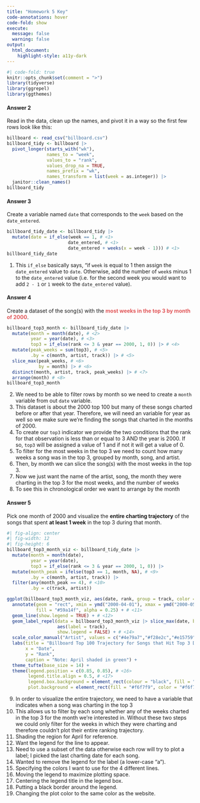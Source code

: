 ```yaml
---
title: "Homework 5 Key"
code-annotations: hover
code-fold: show
execute: 
  message: false
  warning: false
output: 
  html_document:
    highlight-style: a11y-dark
---
```


```r
#| code-fold: true
knitr::opts_chunk$set(comment = ">")
library(tidyverse)
library(ggrepel)
library(ggthemes)
```

#### Answer 2

Read in the data, clean up the names, and pivot it in a way so the first few rows look like this: 

```r
billboard <- read_csv("billboard.csv") 
billboard_tidy <- billboard |> 
  pivot_longer(starts_with("wk"), 
               names_to = "week", 
               values_to = "rank", 
               values_drop_na = TRUE, 
               names_prefix = "wk", 
               names_transform = list(week = as.integer)) |> 
  janitor::clean_names() 
billboard_tidy
```

#### Answer 3

Create a variable named `date` that corresponds to the `week` based on the `date_entered`.

```r
billboard_tidy_date <- billboard_tidy |> 
  mutate(date = if_else(week == 1, # <1>
                       date_entered, # <1>
                       date_entered + weeks(x = week - 1))) # <1>
billboard_tidy_date
```
1. This `if_else` basically says, "if `week` is equal to 1 then assign the `date_entered` value to `date`. Otherwise, add the number of `week`s minus 1 to the `date_entered` value (i.e. for the second week you would want to add `2 - 1` or `1` week to the `date_entered` value). 

#### Answer 4

Create a dataset of the song(s) with the <span style="color:#e15759">**most weeks in the top 3 by month of 2000**</span>.

```r
billboard_top3_month <- billboard_tidy_date |> 
  mutate(month = month(date), # <2>
         year = year(date), # <3> 
         top3 = if_else(rank <= 3 & year == 2000, 1, 0)) |> # <4>
  mutate(peak_weeks = sum(top3), # <5>
         .by = c(month, artist, track)) |> # <5> 
  slice_max(peak_weeks, # <6>
            by = month) |> # <6>
  distinct(month, artist, track, peak_weeks) |> # <7>
  arrange(month) # <8>
billboard_top3_month
```
2. We need to be able to filter rows by month so we need to create a `month` variable from out `date` variable. 
3. This dataset is about the 2000 top 100 but many of these songs charted before or after that year. Therefore, we will need an variable for year as well so we make sure we're finding the songs that charted in the months of 2000. 
4. To create our `top3` indicator we provide the two conditions that the rank for that observation is less than or equal to 3 AND the year is 2000. If so, `top3` will be assigned a value of 1 and if not it will get a value of 0. 
5. To filter for the most weeks in the top 3 we need to count how many weeks a song was in the top 3, grouped by month, song, and artist.
6. Then, by month we can slice the song(s) with the most weeks in the top 3. 
7. Now we just want the name of the artist, song, the month they were charting in the top 3 for the most weeks, and the number of weeks
8. To see this in chronological order we want to arrange by the month

#### Answer 5

Pick one month of 2000 and visualize the **entire charting trajectory** of the songs that spent **at least 1 week** in the top 3 during that month.

```r
#| fig-align: center
#| fig-width: 12
#| fig-height: 6
billboard_top3_month_viz <- billboard_tidy_date |> 
  mutate(month = month(date),
         year = year(date),
         top3 = if_else(rank <= 3 & year == 2000, 1, 0)) |> 
  mutate(month_peak = ifelse(top3 == 1, month, NA), # <9>
         .by = c(month, artist, track)) |> 
  filter(any(month_peak == 4), # <10>
         .by = c(track, artist)) 

ggplot(billboard_top3_month_viz, aes(date, rank, group = track, color = artist)) + 
  annotate(geom = "rect", xmin = ymd("2000-04-01"), xmax = ymd("2000-05-01"), ymin = 0, ymax = 85, # <11>
           fill = "#59a14f", alpha = 0.25) + # <11>
  geom_line(show.legend = TRUE) + # <12> 
  geom_label_repel(data = billboard_top3_month_viz |> slice_max(date, by = track), # <13>
                   aes(label = track), 
                   show.legend = FALSE) + # <14>
  scale_color_manual("Artist", values = c("#4e79a7","#f28e2c","#e15759","#76b7b2")) + # <15>
  labs(title = "Billboard Top 100 Trajectory for Songs that Hit Top 3 During April 2000", 
       x = "Date", 
       y = "Rank", 
       caption = "Note: April shaded in green") + 
  theme_tufte(base_size = 14) + 
  theme(legend.position = c(0.85, 0.85), # <16>
        legend.title.align = 0.5, # <17>
        legend.box.background = element_rect(colour = "black", fill = "#f6f7f9"), # <18>
        plot.background = element_rect(fill = "#f6f7f9", color = "#f6f7f9")) # <19>
```
9. In order to visualize the entire trajectory, we need to have a variable that indicates when a song was charting in the top 3 
10. This allows us to filter by each song whether any of the weeks charted in the top 3 for the month we're interested in. Without these two steps we could only filter for the weeks in which they were charting and therefore couldn't plot their entire ranking trajectory. 
11. Shading the region for April for reference.
12. Want the legend for the line to appear.
13. Need to use a subset of the data otherwise each row will try to plot a label; I picked the last charting date for each song. 
14. Wanted to remove the legend for the label (a lower-case "a").
15. Specifying the colors I want to use for the 4 different lines. 
16. Moving the legend to maximize plotting space. 
17. Centering the legend title in the legend box.
18. Putting a black border around the legend.
19. Changing the plot color to the same color as the website. 
